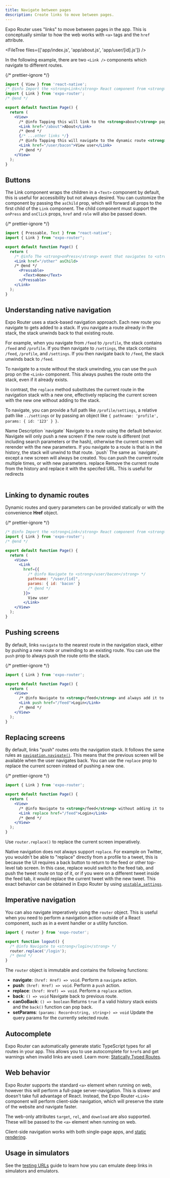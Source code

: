 ```yaml
---
title: Navigate between pages
description: Create links to move between pages.
---
```



Expo Router uses "links" to move between pages in the app. This is conceptually similar to how the web works with `<a>` tags and the `href` attribute.

<FileTree files={['app/index.js', 'app/about.js', 'app/user/[id].js']} />

In the following example, there are two `<Link />` components which navigate to different routes.

{/* prettier-ignore */}
```jsx app/index.js
import { View } from 'react-native';
/* @info Import the <strong>Link</strong> React component from <strong>expo-router</strong> */
import { Link } from 'expo-router';
/* @end */

export default function Page() {
  return (
    <View>
      /* @info Tapping this will link to the <strong>about</strong> page */
      <Link href="/about">About</Link>
      /* @end */
      {/* ...other links */}
      /* @info Tapping this will navigate to the dynamic route <strong>user/[id]</strong> where <strong>id=bacon</strong> */
      <Link href="/user/bacon">View user</Link>
      /* @end */
    </View>
  );
}
```

## Buttons

The Link component wraps the children in a `<Text>` component by default, this is useful for accessibility but not always desired. You can customize the component by passing the `asChild` prop, which will forward all props to the first child of the `Link` component. The child component must support the `onPress` and `onClick` props, `href` and `role` will also be passed down.

{/* prettier-ignore */}
```jsx
import { Pressable, Text } from "react-native";
import { Link } from "expo-router";

export default function Page() {
  return (
    /* @info The <strong>onPress</strong> event that navigates to <strong>/other</strong> will be passed to <strong>Pressable</strong> */
    <Link href="/other" asChild>
    /* @end */
      <Pressable>
        <Text>Home</Text>
      </Pressable>
    </Link>
  );
}
```

## Understanding native navigation

Expo Router uses a stack-based navigation approach. Each new route you navigate to gets added to a stack. If you navigate a route already in the stack, the stack unwinds back to that existing route.

For example, when you navigate from `/feed` to `/profile`, the stack contains `/feed` and `/profile`. If you then navigate to `/settings`, the stack contains `/feed`, `/profile`, and `/settings`. If you then navigate back to `/feed`, the stack unwinds back to `/feed`.

To navigate to a route without the stack unwinding, you can use the `push` prop on the `<Link>` component. This always pushes the route onto the stack, even if it already exists.

In contrast, the `replace` method substitutes the current route in the navigation stack with a new one, effectively replacing the current screen with the new one without adding to the stack.

To navigate, you can provide a full path like `/profile/settings`, a relative path like `../settings` or by passing an object like `{ pathname: 'profile', params: { id: '123' } }`.

<Table>
  <TableHead>
    <Row>
      <HeaderCell>Name</HeaderCell>
      <HeaderCell>Description</HeaderCell>
    </Row>
  </TableHead>
  <tbody>
    <Row>
      <Cell>`navigate`</Cell>
      <Cell>
        Navigate to a route using the default behavior. Navigate will only push a new screen if the
        new route is different (not including search parameters or the hash), otherwise the current
        screen will rerender with the new parameters. If you navigate to a route is that is in the
        history, the stack will unwind to that route.
      </Cell>
    </Row>
    <Row>
      <Cell>`push`</Cell>
      <Cell>
        The same as `navigate`, except a new screen will always be created. You can push the current
        route multiple times, or with new parameters.
      </Cell>
    </Row>
    <Row>
      <Cell>replace</Cell>
      <Cell>
        Remove the current route from the history and replace it with the specifed URL. This is
        useful for redirects
      </Cell>
    </Row>
  </tbody>
</Table>

## Linking to dynamic routes

Dynamic routes and query parameters can be provided statically or with the convenience **Href** object.

{/* prettier-ignore */}
```jsx app/index.js
/* @info Import the <strong>Link</strong> React component from <strong>expo-router</strong> */
import { Link } from 'expo-router';
/* @end */

export default function Page() {
  return (
    <View>
      <Link
        href={{
          /* @info Navigate to <strong>/user/bacon</strong> */
          pathname: "/user/[id]",
          params: { id: 'bacon' }
          /* @end */
        }}>
          View user
        </Link>
    </View>
  );
}
```

## Pushing screens

By default, links `navigate` to the nearest route in the navigation stack, either by pushing a new route or unwinding to an existing route. You can use the `push` prop to always push the route onto the stack.

{/* prettier-ignore */}
```jsx app/index.js
import { Link } from 'expo-router';

export default function Page() {
  return (
    <View>
      /* @info Navigate to <strong>/feed</strong> and always add it to the stack. */
      <Link push href="/feed">Login</Link>
      /* @end */
    </View>
  );
}
```

## Replacing screens

By default, links "push" routes onto the navigation stack. It follows the same rules as [`navigation.navigate()`](https://reactnavigation.org/docs/navigating/#navigate-to-a-route-multiple-times). This means that the previous screen will be available when the user navigates back. You can use the `replace` prop to replace the current screen instead of pushing a new one.

{/* prettier-ignore */}
```jsx app/index.js
import { Link } from 'expo-router';

export default function Page() {
  return (
    <View>
      /* @info Navigate to <strong>/feed</strong> without adding it to the stack. */
      <Link replace href="/feed">Login</Link>
      /* @end */
    </View>
  );
}
```

Use `router.replace()` to replace the current screen imperatively.

Native navigation does not always support `replace`. For example on Twitter, you wouldn't be able to "replace" directly from a profile to a tweet, this is because the UI requires a back button to return to the feed or other top-level tab screen. In this case, replace would switch to the feed tab, and push the tweet route on top of it, or if you were on a different tweet inside the feed tab, it would replace the current tweet with the new tweet. This exact behavior can be obtained in Expo Router by using [`unstable_settings`](/router/advanced/router-settings).

## Imperative navigation

You can also navigate imperatively using the `router` object. This is useful when you need to perform a navigation action outside of a React component, such as in a event handler or a utility function.

```js
import { router } from 'expo-router';

export function logout() {
  /* @info Navigate to <strong>/login</strong> */
  router.replace('/login');
  /* @end */
}
```

The `router` object is immutable and contains the following functions:

- **navigate**: `(href: Href) => void`. Perform a `navigate` action.
- **push**: `(href: Href) => void`. Perform a `push` action.
- **replace**: `(href: Href) => void`. Perform a `replace` action.
- **back**: `() => void` Navigate back to previous route.
- **canGoBack**: `() => boolean` Returns `true` if a valid history stack exists and the `back()` function can pop back.
- **setParams**: `(params: Record<string, string>) => void` Update the query params for the currently selected route.

## Autocomplete

Expo Router can automatically generate static TypeScript types for all routes in your app. This allows you to use autocomplete for `href`s and get warnings when invalid links are used. Learn more: [Statically Typed Routes](/router/reference/typed-routes).

## Web behavior

Expo Router supports the standard `<a>` element when running on web, however this will perform a full-page server-navigation. This is slower and doesn't take full advantage of React. Instead, the Expo Router `<Link>` component will perform client-side navigation, which will preserve the state of the website and navigate faster.

The web-only attributes `target`, `rel`, and `download` are also supported. These will be passed to the `<a>` element when running on web.

Client-side navigation works with both single-page apps, and [static rendering](/router/reference/static-rendering).

## Usage in simulators

See the [testing URLs](/guides/linking#testing-urls) guide to learn how you can emulate deep links in simulators and emulators.
